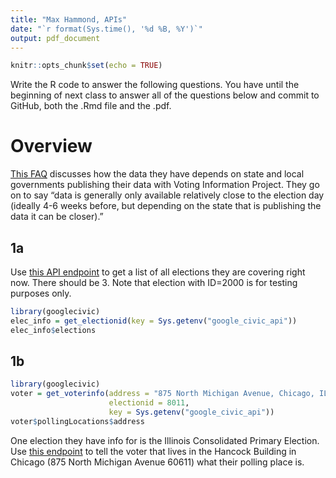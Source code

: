 ```yaml
---
title: "Max Hammond, APIs"
date: "`r format(Sys.time(), '%d %B, %Y')`"
output: pdf_document
---
```


```r
knitr::opts_chunk$set(echo = TRUE)
```

Write the R code to answer the following questions. You have until the beginning of next class to answer all of the questions below and commit to GitHub, both the .Rmd file and the .pdf.

# Overview

[This FAQ](https://docs.google.com/document/d/1AFIDXn53AOEkdaGlvnpB3d73fn8EgGH_PSlWlm82bcA/pub) discusses how the data they have depends on state and local governments publishing their data with Voting Information Project.  They go on to say "data is generally only available relatively close to the election day (ideally 4-6 weeks before, but depending on the state that is publishing the data it can be closer)."

## 1a

Use [this API endpoint](https://developers.google.com/civic-information/docs/v2/elections/electionQuery) to get a list of all elections they are covering right now.  There should be 3.  Note that election with ID=2000 is for testing purposes only.

```r
library(googlecivic)
elec_info = get_electionid(key = Sys.getenv("google_civic_api"))
elec_info$elections
```


## 1b

```r
library(googlecivic)
voter = get_voterinfo(address = "875 North Michigan Avenue, Chicago, IL 60611", 
                      electionid = 8011, 
                      key = Sys.getenv("google_civic_api"))
voter$pollingLocations$address
```

One election they have info for is the Illinois Consolidated Primary Election.  Use [this endpoint](https://developers.google.com/civic-information/docs/v2/elections/voterInfoQuery) to tell the voter that lives in the Hancock Building in Chicago (875 North Michigan Avenue 60611) what their polling place is. 